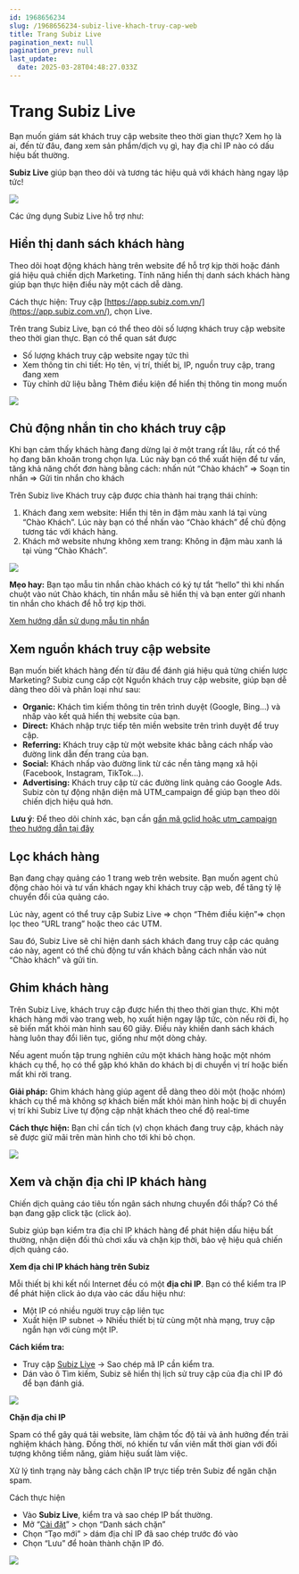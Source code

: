 ```yaml
---
id: 1968656234
slug: /1968656234-subiz-live-khach-truy-cap-web
title: Trang Subiz Live
pagination_next: null
pagination_prev: null
last_update:
  date: 2025-03-28T04:48:27.033Z
---
```


# Trang Subiz Live


Bạn muốn giám sát khách truy cập website theo thời gian thực? Xem họ là ai, đến từ đâu, đang xem sản phẩm/dịch vụ gì, hay địa chỉ IP nào có dấu hiệu bất thường.

<b>Subiz Live</b> giúp bạn theo dõi và tương tác hiệu quả với khách hàng ngay lập tức! 


![](https://vcdn.subiz-cdn.com/file/fisgyqzgioqwtusqncbl_acpxkgumifuoofoosble/unnamed.png)


Các ứng dụng Subiz Live hỗ trợ như: 
## Hiển thị danh sách khách hàng


Theo dõi hoạt động khách hàng trên website để hỗ trợ kịp thời hoặc đánh giá hiệu quả chiến dịch Marketing. Tính năng hiển thị danh sách khách hàng giúp bạn thực hiện điều này một cách dễ dàng.

Cách thực hiện: Truy cập [https://app.subiz.com.vn/](https://app.subiz.com.vn/), chọn Live.

Trên trang Subiz Live, bạn có thể theo dõi số lượng khách truy cập website theo thời gian thực. Bạn có thể quan sát được

- Số lượng khách truy cập website ngay tức thì
- Xem thông tin chi tiết: Họ tên, vị trí, thiết bị, IP, nguồn truy cập, trang đang xem
- Tùy chỉnh dữ liệu bằng Thêm điều kiện để hiển thị thông tin mong muốn


![](https://vcdn.subiz-cdn.com/file/fisgyrbrmajpedwsdtmf_acpxkgumifuoofoosble/unnamed.png)

## Chủ động nhắn tin cho khách truy cập


Khi bạn cảm thấy khách hàng đang dừng lại ở một trang rất lâu, rất có thể họ đang băn khoăn trong chọn lựa. Lúc này bạn có thể xuất hiện để tư vấn, tăng khả năng chốt đơn hàng bằng cách: nhấn nút “Chào khách” =&gt; Soạn tin nhắn =&gt; Gửi tin nhắn cho khách

Trên Subiz live Khách truy cập được chia thành hai trạng thái chính:

01. Khách đang xem website: Hiển thị tên in đậm màu xanh lá tại vùng “Chào Khách”. Lúc này bạn có thể nhấn vào “Chào khách” để chủ động tương tác với khách hàng.
11. Khách mở website nhưng không xem trang: Không in đậm màu xanh lá tại vùng “Chào Khách”.


![](https://vcdn.subiz-cdn.com/file/fisgyqzgqscevtmaqpzq_acpxkgumifuoofoosble/unnamed.png)


<b>Mẹo hay:</b> Bạn tạo mẫu tin nhắn chào khách có ký tự tắt “hello” thì khi nhấn chuột vào nút Chào khách, tin nhắn mẫu sẽ hiển thị và bạn enter gửi nhanh tin nhắn cho khách để hỗ trợ kịp thời.

[Xem hướng dẫn sử dụng mẫu tin nhắn](https://subiz.com.vn/docs/1941951532-mau-tin-nhan)
## Xem nguồn khách truy cập website


Bạn muốn biết khách hàng đến từ đâu để đánh giá hiệu quả từng chiến lược Marketing? Subiz cung cấp cột Nguồn khách truy cập website, giúp bạn dễ dàng theo dõi và phân loại như sau:

- <b>Organic:</b> Khách tìm kiếm thông tin trên trình duyệt (Google, Bing…) và nhấp vào kết quả hiển thị website của bạn.
- <b>Direct:</b> Khách nhập trực tiếp tên miền website trên trình duyệt để truy cập.
- <b>Referring:</b> Khách truy cập từ một website khác bằng cách nhấp vào đường link dẫn đến trang của bạn.
- <b>Social:</b> Khách nhấp vào đường link từ các nền tảng mạng xã hội (Facebook, Instagram, TikTok…).
- <b>Advertising:</b> Khách truy cập từ các đường link quảng cáo Google Ads. Subiz còn tự động nhận diện mã UTM\_campaign để giúp bạn theo dõi chiến dịch hiệu quả hơn.

<b> Lưu ý</b>: Để theo dõi chính xác, bạn cần [gắn mã gclid hoặc utm\_campaign theo hướng dẫn tại đây](https://support.google.com/analytics/answer/1033981?hl=vi#zippy=%2Cn%E1%BB%99i-dung-c%E1%BB%A7a-b%C3%A0i-vi%E1%BA%BFt-n%C3%A0y)
## Lọc khách hàng


Bạn đang chạy quảng cáo 1 trang web trên website. Bạn muốn agent chủ động chào hỏi và tư vấn khách ngay khi khách truy cập web, để tăng tỷ lệ chuyển đổi của quảng cáo.

Lúc này, agent có thể truy cập Subiz Live =&gt; chọn “Thêm điều kiện”=&gt; chọn lọc theo “URL trang” hoặc theo các UTM. 

Sau đó, Subiz Live sẽ chỉ hiện danh sách khách đang truy cập các quảng cáo này, agent có thể chủ động tư vấn khách bằng cách nhấn vào nút “Chào khách” và gửi tin.
## Ghim khách hàng


Trên Subiz Live, khách truy cập được hiển thị theo thời gian thực. Khi một khách hàng mới vào trang web, họ xuất hiện ngay lập tức, còn nếu rời đi, họ sẽ biến mất khỏi màn hình sau 60 giây. Điều này khiến danh sách khách hàng luôn thay đổi liên tục, giống như một dòng chảy.

Nếu agent muốn tập trung nghiên cứu một khách hàng hoặc một nhóm khách cụ thể, họ có thể gặp khó khăn do khách bị di chuyển vị trí hoặc biến mất khi rời trang.

<b>Giải pháp:</b> Ghim khách hàng giúp agent dễ dàng theo dõi một (hoặc nhóm) khách cụ thể mà không sợ khách biến mất khỏi màn hình hoặc bị di chuyển vị trí khi Subiz Live tự động cập nhật khách theo chế độ real-time

<b>Cách thực hiện:</b> Bạn chỉ cần tích (v) chọn khách đang truy cập, khách này sẽ được giữ mãi trên màn hình cho tới khi bỏ chọn.


![](https://vcdn.subiz-cdn.com/file/fisgyqzgszsxfkgjjfsc_acpxkgumifuoofoosble/unnamed.png)

## Xem và chặn địa chỉ IP khách hàng
Chiến dịch quảng cáo tiêu tốn ngân sách nhưng chuyển đổi thấp? Có thể bạn đang gặp click tặc (click ảo).

Subiz giúp bạn kiểm tra địa chỉ IP khách hàng để phát hiện dấu hiệu bất thường, nhận diện đối thủ chơi xấu và chặn kịp thời, bảo vệ hiệu quả chiến dịch quảng cáo.

<b>Xem địa chỉ IP khách hàng trên Subiz</b>

Mỗi thiết bị khi kết nối Internet đều có một <b>địa chỉ IP</b>. Bạn có thể kiểm tra IP để phát hiện click ảo dựa vào các dấu hiệu như:

- Một IP có nhiều người truy cập liên tục
- Xuất hiện IP subnet → Nhiều thiết bị từ cùng một nhà mạng, truy cập ngắn hạn với cùng một IP.

<b>Cách kiểm tra:</b>

- Truy cập [Subiz Live](https://app.subiz.com.vn/settings/blacklist-ips) → Sao chép mã IP cần kiểm tra.
- Dán vào ô Tìm kiếm, Subiz sẽ hiển thị lịch sử truy cập của địa chỉ IP đó để bạn đánh giá.


![](https://vcdn.subiz-cdn.com/file/fisgyrbrpslghrmbmbfm_acpxkgumifuoofoosble/unnamed.png)


<b>Chặn địa chỉ IP</b>

Spam có thể gây quá tải website, làm chậm tốc độ tải và ảnh hưởng đến trải nghiệm khách hàng. Đồng thời, nó khiến tư vấn viên mất thời gian với đối tượng không tiềm năng, giảm hiệu suất làm việc.

Xử lý tình trạng này bằng cách chặn IP trực tiếp trên Subiz để ngăn chặn spam. 

Cách thực hiện

- Vào <b>Subiz Live</b>, kiểm tra và sao chép IP bất thường.
- Mở “[Cài đặt](https://app.subiz.com.vn/settings/https://app.subiz.com.vn/settings/)” &gt; chọn “Danh sách chặn”
- Chọn “Tạo mới” &gt; dám địa chỉ IP đã sao chép trước đó vào
- Chọn “Lưu” để hoàn thành chặn IP đó.


![](https://vcdn.subiz-cdn.com/file/fismavrawvfgkmpnxczu_acpxkgumifuoofoosble/unnamed.png)